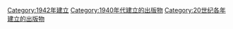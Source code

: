 {{Cat topic in year| topic=建立的出版物| year=1942}}

[[Category:1942年建立|Category:1942年建立]]
[[Category:1940年代建立的出版物|Category:1940年代建立的出版物]]
[[Category:20世纪各年建立的出版物|Category:20世纪各年建立的出版物]]